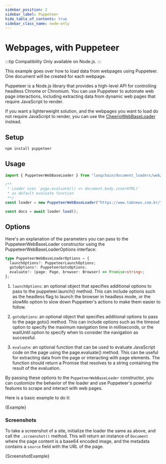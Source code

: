 ```yaml
---
sidebar_position: 2
sidebar_label: Puppeteer
hide_table_of_contents: true
sidebar_class_name: node-only
---
```


# Webpages, with Puppeteer

:::tip Compatibility
Only available on Node.js.
:::

This example goes over how to load data from webpages using Puppeteer. One document will be created for each webpage.

Puppeteer is a Node.js library that provides a high-level API for controlling headless Chrome or Chromium. You can use Puppeteer to automate web page interactions, including extracting data from dynamic web pages that require JavaScript to render.

If you want a lighterweight solution, and the webpages you want to load do not require JavaScript to render, you can use the [CheerioWebBaseLoader](/docs/integrations/document_loaders/web_loaders/web_cheerio) instead.

## Setup

```bash npm2yarn
npm install puppeteer
```

## Usage

```typescript
import { PuppeteerWebBaseLoader } from "langchain/document_loaders/web/puppeteer";

/**
 * Loader uses `page.evaluate(() => document.body.innerHTML)`
 * as default evaluate function
 **/
const loader = new PuppeteerWebBaseLoader("https://www.tabnews.com.br/");

const docs = await loader.load();
```

## Options

Here's an explanation of the parameters you can pass to the PuppeteerWebBaseLoader constructor using the PuppeteerWebBaseLoaderOptions interface:

```typescript
type PuppeteerWebBaseLoaderOptions = {
  launchOptions?: PuppeteerLaunchOptions;
  gotoOptions?: PuppeteerGotoOptions;
  evaluate?: (page: Page, browser: Browser) => Promise<string>;
};
```

1. `launchOptions`: an optional object that specifies additional options to pass to the puppeteer.launch() method. This can include options such as the headless flag to launch the browser in headless mode, or the slowMo option to slow down Puppeteer's actions to make them easier to follow.

2. `gotoOptions`: an optional object that specifies additional options to pass to the page.goto() method. This can include options such as the timeout option to specify the maximum navigation time in milliseconds, or the waitUntil option to specify when to consider the navigation as successful.

3. `evaluate`: an optional function that can be used to evaluate JavaScript code on the page using the page.evaluate() method. This can be useful for extracting data from the page or interacting with page elements. The function should return a Promise that resolves to a string containing the result of the evaluation.

By passing these options to the `PuppeteerWebBaseLoader` constructor, you can customize the behavior of the loader and use Puppeteer's powerful features to scrape and interact with web pages.

Here is a basic example to do it:


<CodeBlock language="typescript">{Example}</CodeBlock>

### Screenshots

To take a screenshot of a site, initialize the loader the same as above, and call the `.screenshot()` method.
This will return an instance of `Document` where the page content is a base64 encoded image, and the metadata contains a `source` field with the URL of the page.

<CodeBlock language="typescript">{ScreenshotExample}</CodeBlock>
